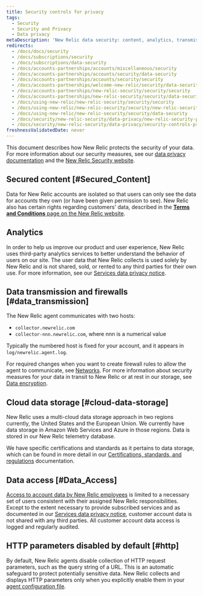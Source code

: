 ```yaml
---
title: Security controls for privacy
tags:
  - Security
  - Security and Privacy
  - Data privacy
metaDescription: 'New Relic data security: content, analytics, transmission, hosting and storage, data access, etc. For complete details, see https://newrelic.com/security'
redirects:
  - /docs/docs/security
  - /docs/subscriptions/security
  - /docs/subscriptions/data-security
  - /docs/accounts-partnerships/accounts/miscellaneous/security
  - /docs/accounts-partnerships/accounts/security/data-security
  - /docs/accounts-partnerships/accounts/security/security
  - /docs/accounts-partnerships/welcome-new-relic/security/data-security
  - /docs/accounts-partnerships/new-relic-security/security/security
  - /docs/accounts-partnerships/new-relic-security/security/data-security
  - /docs/using-new-relic/new-relic-security/security/security
  - /docs/using-new-relic/new-relic-security/security/new-relic-security-protecting-your-data-content
  - /docs/using-new-relic/new-relic-security/security/data-security
  - /docs/security/new-relic-security/data-privacy/new-relic-security-protecting-your-data-content
  - /docs/security/new-relic-security/data-privacy/security-controls-privacy
freshnessValidatedDate: never
---
```


This document describes how New Relic protects the security of your data. For more information about our security measures, see our [data privacy documentation](/docs/security/new-relic-security/data-privacy/data-privacy-new-relic) and the [New Relic Security website](https://newrelic.com/security).

## Secured content [#Secured_Content]

Data for New Relic accounts are isolated so that users can only see the data for accounts they own (or have been given permission to see). New Relic also has certain rights regarding customers' data, described in the [**Terms and Conditions** page on the New Relic website](https://newrelic.com/termsandconditions/terms).

## Analytics

In order to help us improve our product and user experience, New Relic uses third-party analytics services to better understand the behavior of users on our site. The user data that New Relic collects is used solely by New Relic and is not shared, sold, or rented to any third parties for their own use. For more information, see our [Services data privacy notice](https://newrelic.com/termsandconditions/services-notices).

## Data transmission and firewalls [#data_transmission]

The New Relic agent communicates with two hosts:

* `collector.newrelic.com`
* `collector-nnn.newrelic.com`, where nnn is a numerical value

Typically the numbered host is fixed for your account, and it appears in `log/newrelic.agent.log`.

For required changes when you want to create firewall rules to allow the agent to communicate, see [Networks](/docs/using-new-relic/cross-product-functions/install-configure/networks). For more information about security measures for your data in transit to New Relic or at rest in our storage, see [Data encryption](/docs/security/new-relic-security/compliance/data-encryption).

## Cloud data storage [#cloud-data-storage]

New Relic uses a multi-cloud data storage approach in two regions currently, the United States and the European Union. We currently have data storage in Amazon Web Services and Azure in those regions. Data is stored in our New Relic telemetry database. 

We have specific certifications and standards as it pertains to data storage, which can be found in more detail in our [Certifications, standards, and regulations](/docs/security/security-privacy/compliance/regulatory-audits-new-relic-services/) documentation. 

## Data access [#Data_Access]

[Access to account data by New Relic employees](/docs/security/new-relic-security/data-privacy/data-privacy-new-relic#security) is limited to a necessary set of users consistent with their assigned New Relic responsibilities. Except to the extent necessary to provide subscribed services and as documented in our [Services data privacy notice](https://newrelic.com/termsandconditions/services-notices), customer account data is not shared with any third parties. All customer account data access is logged and regularly audited.

## HTTP parameters disabled by default [#http]

By default, New Relic agents disable collection of HTTP request parameters, such as the query string of a URL. This is an automatic safeguard to protect potentially sensitive data. New Relic collects and displays HTTP parameters only when you explicitly enable them in your [agent configuration file](/docs/using-new-relic/cross-product-functions/install-configure/configure-agent).
